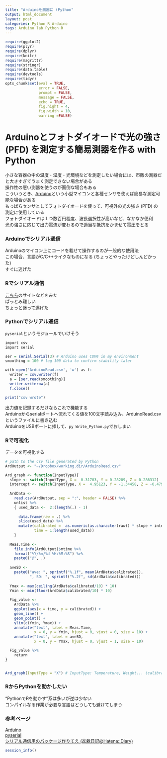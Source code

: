 ```yaml
---
title: "Arduinoを測器に (Python"
output: html_document
layout: post
categories: Python R Arduino
tags: Arduino lab Python R 
---
```


```r
require(ggplot2)
require(plyr)
require(dplyr)
require(knitr)
require(magrittr)
require(stringr)
require(data.table)
require(devtools)
require(tidyr)
opts_chunk$set(eval = TRUE,
               error = FALSE,
               prompt = FALSE,
               message = FALSE,
               echo = TRUE,
               fig.hight = 4,
               fig.width = 10,
               warning =FALSE)
```

# Arduinoとフォトダイオードで光の強さ (PFD) を測定する簡易測器を作る with Python  
小さな容器の中の温度・湿度・光環境などを測定したい場合には、市販の測器だと大きすぎてうまく測定できない場合がある  
操作性の悪い測器を使うのが面倒な場合もある  
こういうとき、[Arduino](https://www.arduino.cc/)という小型マイコンと各種センサを使えば簡易な測定可能な場合がある  
もっぱらセンサとしてフォトダイオードを使って、可視外の光の強さ (PFD) の測定に使用している  
フォトダイオードは１つ数百円程度、波長選択性が高いなど、なかなか便利  
光の強さに応じて出力電流が変わるので適当な抵抗をかませて電圧をとる  

### Arduinoでシリアル通信  
Arduinoのマイコン上にコードを載せて操作するのが一般的な使用法  
この場合、言語がC/C++ライクなものになる (ちょっとやったけどしんどかった)  
すぐに逃げた  

### Rでシリアル通信  
[こちら](http://d.hatena.ne.jp/dichika/20150611/p1)のサイトなどをみた  
ぱっとみ難しい  
ちょっと迷って逃げた  

### Pythonでシリアル通信  
`pyserial`というモジュールでいけそう  
```r
import csv
import serial

ser = serial.Serial(3) # Arduino uses COM4 in my environment
smoothing = 100 # log 100 data to confirm stability later

with open('ArduinoRead.csv', 'w') as f:
  writer = csv.writer(f)
  a = [ser.read(smoothing)]
  writer.writerow(a)
  f.close()

print("csv wrote")
```
出力値を記録するだけならこれで機能する  
Arduinoからserialポートへ流れてくる値を100文字読み込み、ArduinoRead.csvというファイルに書き込む  
ArduinoをUSBポートに挿して、`py Write_Python.py`でおしまい  

### Rで可視化  
データを可視化する  
```r
# path to the csv file generated by Python
ArdOutput <- "~/Dropbox/working.dir/ArduinoRead.csv"

Ard_graph <- function(InputType){
  slope <- switch(InputType, X =  0.31703, Y = 0.28209, Z = 0.286312)
  intercept <- switch(InputType, X =  4.95123, Y = -1.34458, Z = -0.479106)
  
  ArdData <-
    read.csv(ArdOutput, sep = ":", header = FALSE) %>%
    unlist %>%
    { used_data <-  2:(length(.) - 1)
      
      data.frame(raw = .) %>%
      slice(used_data) %>%
      mutate(calibrated =  as.numeric(as.character(raw)) * slope + intercept,
             time = 1:length(used_data))
    }
  
  Meas.Time <- 
    file.info(ArdOutput)$mtime %>%
    format("%Y/%m/%d %H:%M:%S") %>%
    paste0("@", .)
  
  aveSD <-
    paste0("ave: ", sprintf("%.1f", mean(ArdData$calibrated)),
           ", SD: ", sprintf("%.2f", sd(ArdData$calibrated)))
  
  Ymax <- max(ceiling(ArdData$calibrated/10) * 10)
  Ymin <- min(floor(ArdData$calibrated/10) * 10)
  
  Fig_value <-
    ArdData %>%
    ggplot(aes(x = time, y = calibrated)) +
    geom_line() +
    geom_point() +
    ylim(c(Ymin, Ymax)) +
    annotate("text", label = Meas.Time,
             x = 0, y = Ymin, hjust = 0, vjust = 0, size = 10) +
    annotate("text", label = aveSD,
             x = 0, y = Ymax, hjust = 0, vjust = 1, size = 10)

  Fig_value %>%
    return
}


Ard_graph(InputType = "X") # InputType: Temperature, Weight... (calibrated before)
```

### RからPythonを動かしたい  
"PythonでRを動かす"系は多いが逆は少ない  
コンパイルなる作業が必要な言語はどうしても避けてしまう  

### 参考ページ
[Arduino](https://www.arduino.cc/)  
[pyserial](https://pypi.python.org/pypi/pyserial)  
[シリアル通信用のパッケージ作りてえ (盆栽日記@Hatena::Diary)](http://d.hatena.ne.jp/dichika/20150611/p1)  

```r
session_info()
```